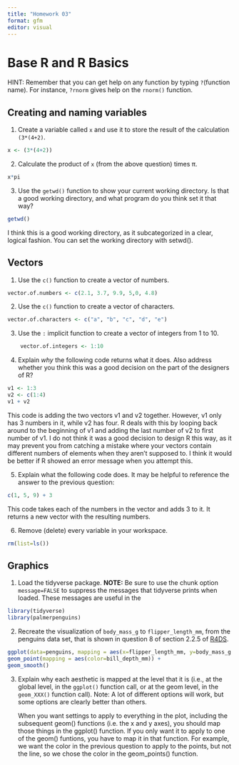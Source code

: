 ```yaml
---
title: "Homework 03"
format: gfm
editor: visual
---
```


# Base R and R Basics

HINT: Remember that you can get help on any function by typing `?`(function name). For instance, `?rnorm` gives help on the `rnorm()` function.

## Creating and naming variables

1.  Create a variable called `x` and use it to store the result of the calculation `(3*(4+2)`.

```r
x <- (3*(4+2))
```

2.  Calculate the product of `x` (from the above question) times π.

```r
x*pi
```

3.  Use the `getwd()` function to show your current working directory. Is that a good working directory, and what program do you think set it that way?

```r
getwd()
```

I think this is a good working directory, as it subcategorized in a clear, logical fashion. You can set the working directory with setwd(). 

## Vectors

1.  Use the `c()` function to create a vector of numbers.

```r
vector.of.numbers <- c(2.1, 3.7, 9.9, 5,0, 4.8)
```

2.  Use the `c()` function to create a vector of characters.

```r
vector.of.characters <- c("a", "b", "c", "d", "e")
```

3.  Use the `:` implicit function to create a vector of integers from 1 to 10.

```r
    vector.of.integers <- 1:10
```

4.  Explain *why* the following code returns what it does. Also address whether you think this was a good decision on the part of the designers of R?

```r
v1 <- 1:3
v2 <- c(1:4)
v1 + v2
```

This code is adding the two vectors v1 and v2 together. However, v1 only has 3 numbers in it, while v2 has four. R deals with this by looping back around to the beginning of v1 and adding the last number of v2 to first number of v1. I do not think it was a good decision to design R this way, as it may prevent you from catching a mistake where your vectors contain different numbers of elements when they aren't supposed to. I think it would be better if R showed an error message when you attempt this.

5.  Explain what the following code does. It may be helpful to reference the answer to the previous question:

```r
c(1, 5, 9) + 3
```

This code takes each of the numbers in the vector and adds 3 to it. It returns a new vector with the resulting numbers.

6.  Remove (delete) every variable in your workspace.

```r
rm(list=ls())
```

## Graphics

1.  Load the tidyverse package. **NOTE:** Be sure to use the chunk option `message=FALSE` to suppress the messages that tidyverse prints when loaded. These messages are useful in the

```r
library(tidyverse)
library(palmerpenguins)
```

2.  Recreate the visualization of `body_mass_g` to `flipper_length_mm`, from the penguins data set, that is shown in question 8 of section 2.2.5 of [R4DS](https://r4ds.hadley.nz/data-visualize).

```r
ggplot(data=penguins, mapping = aes(x=flipper_length_mm, y=body_mass_g ) ) +
geom_point(mapping = aes(color=bill_depth_mm)) + 
geom_smooth()
```

3.  Explain why each aesthetic is mapped at the level that it is (i.e., at the global level, in the `ggplot()` function call, or at the geom level, in the `geom_XXX()` function call). Note: A lot of different options will work, but some options are clearly better than others.

    When you want settings to apply to everything in the plot, including the subsequent geom() functions (i.e. the x and y axes), you should map those things in the ggplot() function. If you only want it to apply to one of the geom() funtions, you have to map it in that function. For example, we want the color in the previous question to apply to the points, but not the line, so we chose the color in the geom_points() function.
